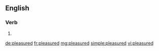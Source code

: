 ==English==

===Verb===
{{head|en|verb form}}

# {{en-past of|pleasure}}

[[de:pleasured]]
[[fr:pleasured]]
[[mg:pleasured]]
[[simple:pleasured]]
[[vi:pleasured]]
